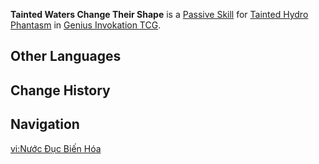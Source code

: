 {{Genius Invokation TCG Skill Infobox
|image      = Tainted Waters Change Their Shape Character Card Skill.png
|type       = Passive Skill
|character  = Tainted Hydro Phantasm
|element    = Hydro
|effect     = (Passive) Will not be '''Frozen''';<br>This character gains +2 DMG when their HP does not exceed 5.<br>'''After this character uses a Skill:''' If this character's HP is at least 6, deal 1 '''Piercing DMG''' to all opposing standby characters.
|order      = 5
}}
'''Tainted Waters Change Their Shape''' is a [[Character Card Passive Skill|Passive Skill]] for [[Tainted Hydro Phantasm (Character Card)|Tainted Hydro Phantasm]] in [[Genius Invokation TCG]].

==Other Languages==
{{Other Languages
|en       = Tainted Waters Change Their Shape
|zhs      = 浊水变化
|zhs_rm   = 
|zht      = 濁水變化
|zht_rm   = 
|zh_tl    = 
|ja       = 濁水の変化
|ja_rm    = Dakusui no Henka
|ja_tl    = Tainted Water Transformation
|ko       = 탁한 물의 변화
|ko_tl    = 
|es       = Transformación legamosa
|es_tl    = Slimy Transformation
|fr       = Changement croupi
|fr_tl    = Stagnating Change
|ru       = Загрязнённые воды меняют свою форму
|ru_tl    = 
|th       = Tainted Waters Change Their Shape
|vi       = Nước Đục Biến Hóa
|vi_tl    = 
|de       = Verdorbene Gewässer verändern ihre Form
|de_tl    = Tainted Waters Change Their Shape
|id       = Tainted Waters Change Their Shape
|pt       = Mudança da Água Turva
|pt_tl    = 
|tr       = Kirli Suyun Değişimi
|tr_tl    = 
|it       = L'acqua contaminata cambia forma
|it_tl    = 
}}

==Change History==
{{Change History|5.0}}

==Navigation==
{{Genius Invokation TCG Skill Navbox|Tainted Hydro Phantasm}}

[[vi:Nước Đục Biến Hóa]]